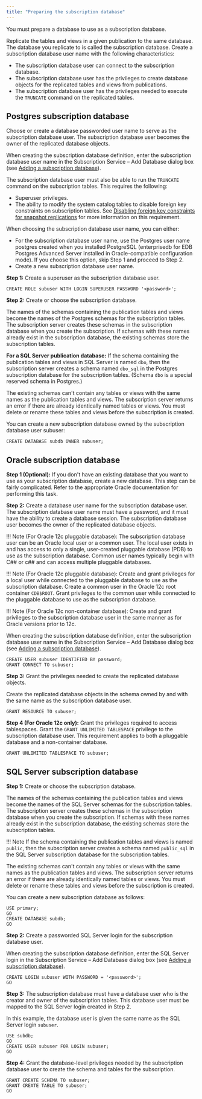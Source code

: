 ```yaml
---
title: "Preparing the subscription database"
---
```


<div id="preparing_sub_database" class="registered_link"></div>

You must prepare a database to use as a subscription database.

Replicate the tables and views in a given publication to the same database. The database you replicate to is called the subscription database. Create a subscription database user name with the following characteristics:

-   The subscription database user can connect to the subscription database.
-   The subscription database user has the privileges to create database objects for the replicated tables and views from publications.
-   The subscription database user has the privileges needed to execute the `TRUNCATE` command on the replicated tables.

<div id="postgres_sub_database" class="registered_link"></div>

## Postgres subscription database

Choose or create a database passworded user name to serve as the subscription database user. The subscription database user becomes the owner of the replicated database objects.

When creating the subscription database definition, enter the subscription database user name in the Subscription Service – Add Database dialog box (see [Adding a subscription database](../03_creating_subscription/02_adding_subscription_database/#adding_subscription_database)).

The subscription database user must also be able to run the `TRUNCATE` command on the subscription tables. This requires the following:

-   Superuser privileges.
-   The ability to modify the system catalog tables to disable foreign key constraints on subscription tables. See [Disabling foreign key constraints for snapshot replications](../../10_appendix/04_miscellaneous_xdb_processing_topics/04_disable_foreign_key_constraints_for_snapshot_replication/#disable_foreign_key_constraints_for_snapshot_replication) for more information on this requirement.

When choosing the subscription database user name, you can either:

-   For the subscription database user name, use the Postgres user name postgres created when you installed PostgreSQL (enterprisedb for EDB Postgres Advanced Server installed in Oracle-compatible configuration mode). If you choose this option, skip Step 1 and proceed to Step 2.
-   Create a new subscription database user name. 

**Step 1:** Create a superuser as the subscription database user.

```shell
CREATE ROLE subuser WITH LOGIN SUPERUSER PASSWORD '<password>';
```

**Step 2:** Create or choose the subscription database.

The names of the schemas containing the publication tables and views become the names of the Postgres schemas for the subscription tables. The subscription server creates these schemas in the subscription database when you create the subscription. If schemas with these names already exist in the subscription database, the existing schemas store the subscription tables.

**For a SQL Server publication database:** If the schema containing the publication tables and views in SQL Server is named `dbo`, then the subscription server creates a schema named `dbo_sql` in the Postgres subscription database for the subscription tables. (Schema `dbo` is a special reserved schema in Postgres.)

The existing schemas can't contain any tables or views with the same names as the publication tables and views. The subscription server returns an error if there are already identically named tables or views. You must delete or rename these tables and views before the subscription is created.

You can create a new subscription database owned by the subscription database user subuser:

```shell
CREATE DATABASE subdb OWNER subuser;
```

<div id="oracle_sub_database" class="registered_link"></div>

## Oracle subscription database

**Step 1 (Optional):** If you don't have an existing database that you want to use as your subscription database, create a new database. This step can be fairly complicated. Refer to the appropriate Oracle documentation for performing this task.

**Step 2:** Create a database user name for the subscription database user. The subscription database user name must have a password, and it must have the ability to create a database session. The subscription database user becomes the owner of the replicated database objects.

!!! Note
    (For Oracle 12c pluggable database): The subscription database user can be an Oracle local user or a common user. The local user exists in and has access to only a single, user-created pluggable database (PDB) to use as the subscription database. Common user names typically begin with C## or c## and can access multiple pluggable databases.

!!! Note
    (For Oracle 12c pluggable database): Create and grant privileges for a local user while connected to the pluggable database to use as the subscription database. Create a common user in the Oracle 12c root container `CDB$ROOT`. Grant privileges to the common user while connected to the pluggable database to  use as the subscription database.

!!! Note
    (For Oracle 12c non-container database): Create and grant privileges to the subscription database user in the same manner as for Oracle versions prior to 12c.

When creating the subscription database definition, enter the subscription database user name in the Subscription Service – Add Database dialog box (see [Adding a subscription database](../03_creating_subscription/02_adding_subscription_database/#adding_subscription_database)).

```shell
CREATE USER subuser IDENTIFIED BY password;
GRANT CONNECT TO subuser;
```

**Step 3:** Grant the privileges needed to create the replicated database objects.

Create the replicated database objects in the schema owned by and with the same name as the subscription database user.

```shell
GRANT RESOURCE TO subuser;
```

**Step 4 (For Oracle 12c only):** Grant the privileges required to access tablespaces. Grant the `GRANT UNLIMITED TABLESPACE` privilege to the subscription database user. This requirement applies to both a pluggable database and a non-container database.

```shell
GRANT UNLIMITED TABLESPACE TO subuser;
```

<div id="sql_sub_database" class="registered_link"></div>

## SQL Server subscription database

**Step 1:** Create or choose the subscription database. 

The names of the schemas containing the publication tables and views become the names of the SQL Server schemas for the subscription tables. The subscription server creates these schemas in the subscription database when you create the subscription. If schemas with these names already exist in the subscription database, the existing schemas store the subscription tables.

!!! Note
    If the schema containing the publication tables and views is named `public`, then the subscription server creates a schema named `public_sql` in the SQL Server subscription database for the subscription tables.

The existing schemas can't contain any tables or views with the same names as the publication tables and views. The subscription server returns an error if there are already identically named tables or views. You must delete or rename these tables and views before the subscription is created.

You can create a new subscription database as follows:

```shell
USE primary;
GO
CREATE DATABASE subdb;
GO
```

**Step 2:** Create a passworded SQL Server login for the subscription database user. 

When creating the subscription database definition, enter the SQL Server login in the Subscription Service – Add Database dialog box (see [Adding a subscription database](../03_creating_subscription/02_adding_subscription_database/#adding_subscription_database)).

```shell
CREATE LOGIN subuser WITH PASSWORD = '<password>';
GO
```

**Step 3:** The subscription database must have a database user who is the creator and owner of the subscription tables. This database user must be mapped to the SQL Server login created in Step 2.

In this example, the database user is given the same name as the SQL Server login `subuser`.

```shell
USE subdb;
GO
CREATE USER subuser FOR LOGIN subuser;
GO
```

**Step 4:** Grant the database-level privileges needed by the subscription database user to create the schema and tables for the subscription.

```shell
GRANT CREATE SCHEMA TO subuser;
GRANT CREATE TABLE TO subuser;
GO
```
